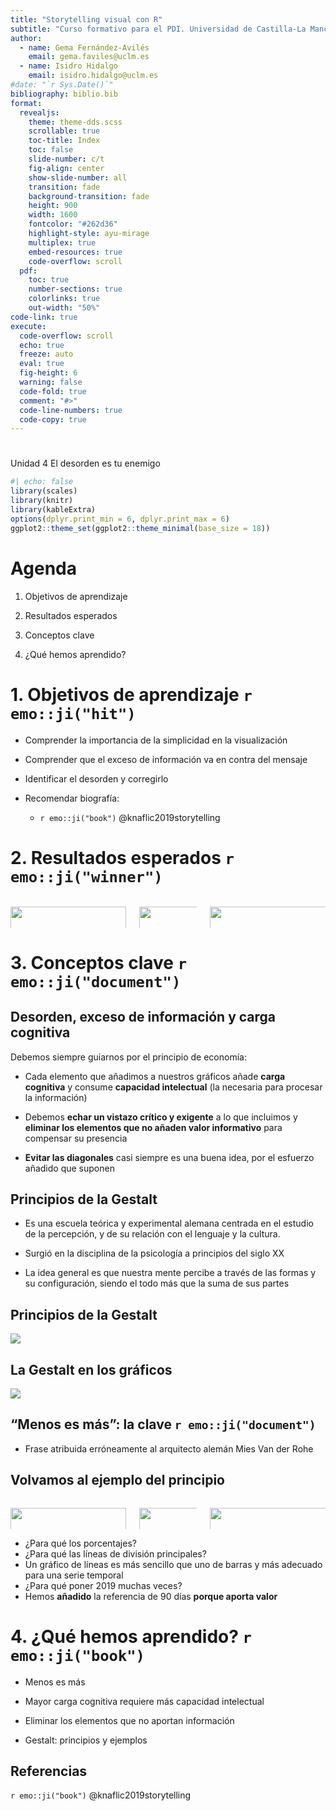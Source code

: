 ```yaml
---
title: "Storytelling visual con R"
subtitle: "Curso formativo para el PDI. Universidad de Castilla-La Mancha"
author:   
  - name: Gema Fernández-Avilés 
    email: gema.faviles@uclm.es
  - name: Isidro Hidalgo
    email: isidro.hidalgo@uclm.es 
#date: "`r Sys.Date()`"
bibliography: biblio.bib
format:
  revealjs:
    theme: theme-dds.scss
    scrollable: true
    toc-title: Index
    toc: false
    slide-number: c/t
    fig-align: center
    show-slide-number: all
    transition: fade
    background-transition: fade
    height: 900
    width: 1600
    fontcolor: "#262d36"
    highlight-style: ayu-mirage
    multiplex: true
    embed-resources: true
    code-overflow: scroll
  pdf:
    toc: true
    number-sections: true
    colorlinks: true
    out-width: "50%"
code-link: true
execute:
  code-overflow: scroll
  echo: true
  freeze: auto
  eval: true
  fig-height: 6
  warning: false
  code-fold: true
  comment: "#>"
  code-line-numbers: true
  code-copy: true
---
```


#  {#title-slide data-menu-title="Storytelling con R" aria-label="dddd."}

[Unidad 4]{.custom-title-1} [El desorden es tu enemigo]{.custom-title-2}

```r
#| echo: false
library(scales)
library(knitr)
library(kableExtra)
options(dplyr.print_min = 6, dplyr.print_max = 6)
ggplot2::theme_set(ggplot2::theme_minimal(base_size = 18))
```

# Agenda

1.  Objetivos de aprendizaje

2.  Resultados esperados

3.  Conceptos clave

4.  ¿Qué hemos aprendido?

# 1. Objetivos de aprendizaje `r emo::ji("hit")` {background-color="black"}

-   Comprender la importancia de la simplicidad en la visualización

-   Comprender que el exceso de información va en contra del mensaje

-   Identificar el desorden y corregirlo

-   Recomendar biografía:

    -   `r emo::ji("book")` @knaflic2019storytelling

# 2. Resultados esperados `r emo::ji("winner")` {background-color="#017eae"}

:::: {.columns}
::: {.column width="40%"}
![](img/04-desorden1.jpg){width="100%"}
:::
::: {.column width="20%"}
![](img/04-flecha-derecha.png){width="134%"}
:::
::: {.column width="40%"}
![](img/04-desorden2.jpg){width="103%"}
:::
::::

# 3. Conceptos clave `r emo::ji("document")` {background-color="#AB5484"}

## Desorden, exceso de información y carga cognitiva

Debemos siempre guiarnos por el principio de economía:

-   Cada elemento que añadimos a nuestros gráficos añade **carga cognitiva** y consume **capacidad intelectual** (la necesaria para procesar la información)

-   Debemos **echar un vistazo crítico y exigente** a lo que incluimos y **eliminar los elementos que no añaden valor informativo** para compensar su presencia

-   **Evitar las diagonales** casi siempre es una buena idea, por el esfuerzo añadido que suponen

## Principios de la Gestalt

-   Es una escuela teórica y experimental alemana centrada en el estudio de la percepción, y de su relación con el lenguaje y la cultura.

-   Surgió en la disciplina de la psicología a principios del siglo XX

-   La idea general es que nuestra mente percibe a través de las formas y su configuración, siendo el todo más que la suma de sus partes

## Principios de la Gestalt

![](img/04-Gestalt_Principles_Composition.jpg)

## La Gestalt en los gráficos

![](img/04-Gestalt.png)


## "Menos es más": la clave `r emo::ji("document")` {background-color="#AB5484"}
-   Frase atribuida erróneamente al arquitecto alemán Mies Van der Rohe


## Volvamos al ejemplo del principio {.smaller background-color="#017eae"}

:::: {.columns}
::: {.column width="40%"}
![](img/04-desorden1.jpg){width="100%"}
:::
::: {.column width="20%"}
![](img/04-flecha-derecha.png){width="130%"}
:::
::: {.column width="40%"}
![](img/04-desorden2.jpg){width="110%"}
:::
::::

-   ¿Para qué los porcentajes?
-   ¿Para qué las líneas de división principales?
-   Un gráfico de líneas es más sencillo que uno de barras y más adecuado para una serie temporal
-   ¿Para qué poner 2019 muchas veces?
-   Hemos **añadido** la referencia de 90 días **porque aporta valor**


# 4. ¿Qué hemos aprendido? `r emo::ji("book")` {background-color="black"}

-   Menos es más

-   Mayor carga cognitiva requiere más capacidad intelectual

-   Eliminar los elementos que no aportan información

-   Gestalt: principios y ejemplos

## Referencias

`r emo::ji("book")` @knaflic2019storytelling
